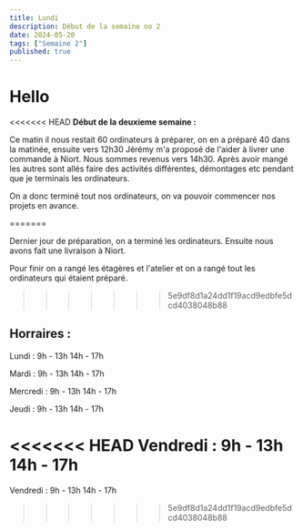 ```yaml
---
title: Lundi
description: Début de la semaine no 2
date: 2024-05-20
tags: ["Semaine 2"]
published: true
---
```



# Hello

<<<<<<< HEAD
__Début de la deuxieme semaine :__


Ce matin il nous restait 60 ordinateurs à préparer, on en a préparé 40 dans la matinée, ensuite vers 12h30 Jérémy m'a proposé de l'aider à livrer une commande à Niort.
Nous sommes revenus vers 14h30. Après avoir mangé les autres sont allés faire des activités différentes, démontages etc pendant que je terminais les ordinateurs. 

On a donc terminé tout nos ordinateurs, on va pouvoir commencer nos projets en avance. 


=======

Dernier jour de préparation, on a terminé les ordinateurs. Ensuite nous avons fait une livraison à Niort.

Pour finir on a rangé les étagères et l'atelier et on a rangé tout les ordinateurs qui étaient préparé.
>>>>>>> 5e9df8d1a24dd1f19acd9edbfe5dcd4038048b88


## Horraires :

Lundi    : 9h - 13h 14h - 17h

Mardi    : 9h - 13h 14h - 17h

Mercredi : 9h - 13h 14h - 17h

Jeudi    : 9h - 13h 14h - 17h

<<<<<<< HEAD
Vendredi : 9h - 13h 14h - 17h
=======
Vendredi : 9h - 13h 14h - 17h
>>>>>>> 5e9df8d1a24dd1f19acd9edbfe5dcd4038048b88

